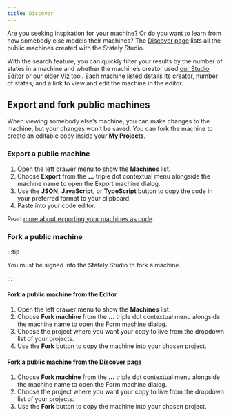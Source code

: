 ```yaml
---
title: Discover
---
```



Are you seeking inspiration for your machine? Or do you want to learn from how somebody else models their machines? The [Discover page](https://stately.ai/registry/discover) lists all the public machines created with the Stately Studio.

<p>
<ThemedImage
  alt="Stately Studio Discover page showing the search results for “auth”, filtered by Editor machines under 10 states, showing 173 results."
  sources={{
    light: useBaseUrl('/discover.png'),
    dark: useBaseUrl('/discover-dm.png'),
  }}
/>
</p>

With the search feature, you can quickly filter your results by the number of states in a machine and whether the machine’s creator used [our Studio Editor](https://stately.ai/editor) or our older [Viz](https://stately.ai/viz) tool. Each machine listed details its creator, number of states, and a link to view and edit the machine in the editor.

## Export and fork public machines

When viewing somebody else’s machine, you can make changes to the machine, but your changes won’t be saved. You can fork the machine to create an editable copy inside your **My Projects**.

### Export a public machine

1. Open the left drawer menu to show the **Machines** list.
2. Choose **Export** from the **...** triple dot contextual menu alongside the machine name to open the Export machine dialog.
3. Use the **JSON**, **JavaScript**, or **TypeScript** button to copy the code in your preferred format to your clipboard.
4. Paste into your code editor.

Read [more about exporting your machines as code](/export-as-code).

### Fork a public machine

:::tip

You must be signed into the Stately Studio to fork a machine.

:::

#### Fork a public machine from the Editor

1. Open the left drawer menu to show the **Machines** list.
2. Choose **Fork machine** from the **...** triple dot contextual menu alongside the machine name to open the Form machine dialog.
3. Choose the project where you want your copy to live from the dropdown list of your projects.
4. Use the **Fork** button to copy the machine into your chosen project.

#### Fork a public machine from the Discover page

1. Choose **Fork machine** from the **...** triple dot contextual menu alongside the machine name to open the Form machine dialog.
2. Choose the project where you want your copy to live from the dropdown list of your projects.
3. Use the **Fork** button to copy the machine into your chosen project.